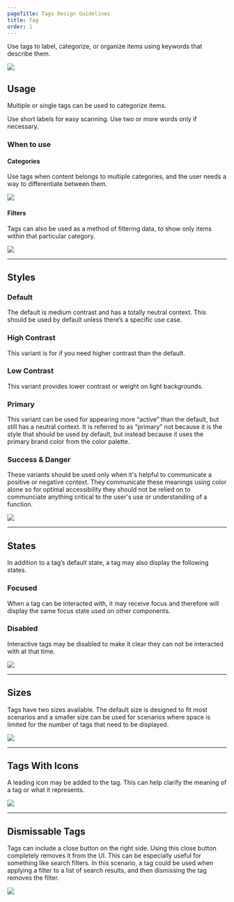 ```yaml
---
pageTitle: Tags Design Guidelines
title: Tag
order: 1
---
```



<PageContent componentName="tag" type="design">

<LeadParagraph>
  Use tags to label, categorize, or organize items using keywords that describe them.
</LeadParagraph>

![ ](../../images/tags/tags-intro.png)

## Usage

Multiple or single tags can be used to categorize items.

Use short labels for easy scanning. Use two or more words only if necessary.

### When to use

#### Categories

Use tags when content belongs to multiple categories, and the user needs a way to differentiate between them.

![ ](../../images/tags/tags-categories.png)

#### Filters

Tags can also be used as a method of filtering data, to show only items within that particular category.

![ ](../../images/tags/tags-filters.png)

---

## Styles

### Default

The default is medium contrast and has a totally neutral context.  This should be used by default unless there’s a specific use case.

### High Contrast

This variant is for if you need higher contrast than the default.

### Low Contrast

This variant provides lower contrast or weight on light backgrounds.

### Primary

This variant can be used for appearing more “active” than the default, but still has a neutral context.  It is referred to as “primary” not because it is the style that should be used by default, but instead because it uses the primary brand color from the color palette.

### Success & Danger

These variants should be used only when it's helpful to communicate a positive or negative context.  They communicate these meanings using color alone so for optimal accessibility they should not be relied on to communciate anything critical to the user's use or understanding of a function.

![ ](../../images/tags/tags-styles.png)

---

## States

In addition to a tag’s default state, a tag may also display the following states.

### Focused

When a tag can be interacted with, it may receive focus and therefore will display the same focus state used on other components.

### Disabled

Interactive tags may be disabled to make it clear they can not be interacted with at that time.

![ ](../../images/tags/tags-states.png)

---

## Sizes

Tags have two sizes available.  The default size is designed to fit most scenarios and a smaller size can be used for scenarios where space is limited for the number of tags that need to be displayed.

![ ](../../images/tags/tags-sizes.png)

---

## Tags With Icons

A leading icon may be added to the tag.  This can help clarify the meaning of a tag or what it represents.

![ ](../../images/tags/tags-with-icon.png) 

---

## Dismissable Tags

Tags can include a close button on the right side.  Using this close button completely removes it from the UI.  This can be especially useful for something like search filters.  In this scenario, a tag could be used when applying a filter to a list of search results, and then dismissing the tag removes the filter.

![ ](../../images/tags/tags-dismissable.png)


</PageContent>